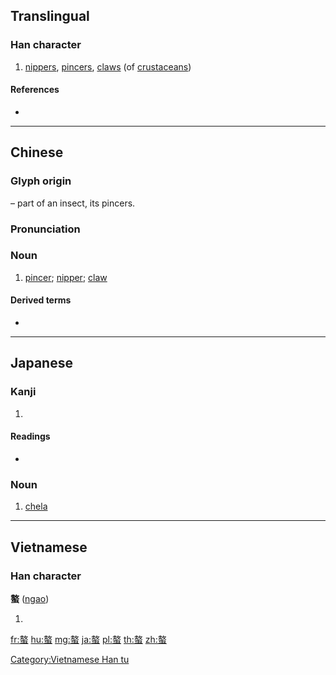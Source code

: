 {{character info/new}}
==Translingual==

===Han character===
{{Han char|rn=142|rad=虫|as=11|sn=17|four=48136|canj=GKLMI,QKLMI,XGKLM}}

# [[nipper]]s, [[pincer]]s, [[claw]]s (of [[crustacean]]s)

====References====
* {{Han ref|kx=1094.530|dkj=33496|dj=1559.270|hdz=42875.070|uh=87AF|ud=34735|bh=EE67|bd=61031}}

----

==Chinese==
{{zh-forms}}

===Glyph origin===
{{Han etym}}
{{Han compound|敖|虫|t2=insect|ls=psc|c1=p|c2=s}} – part of an insect, its pincers.

===Pronunciation===
{{zh-pron
|m=áo
|c=ngou4,gong6
|h=pfs=
|md=
|mn=
|w=
|mc=y
|oc=y
|cat=n
}}

===Noun===
{{zh-noun}}

# [[pincer]]; [[nipper]]; [[claw]]

====Derived terms====
* {{zh-l|大螯蝦}}

----

==Japanese==

===Kanji===
{{ja-kanji|grade=|rs=虫11}}

# {{defn|lang=ja|sort=虫11}}

====Readings====
* {{ja-readings|on=[[ごう]] (gō)|kun=[[はさみ]] (hasami)|nanori=}}

===Noun===
{{ja-noun|はさみ|ハサミ}}

# [[chela]]

----

==Vietnamese==

===Han character===
'''螯''' ([[ngao]])

# {{defn|vi}}

[[Category:Vietnamese Han tu]]

[[fr:螯]]
[[hu:螯]]
[[mg:螯]]
[[ja:螯]]
[[pl:螯]]
[[th:螯]]
[[zh:螯]]